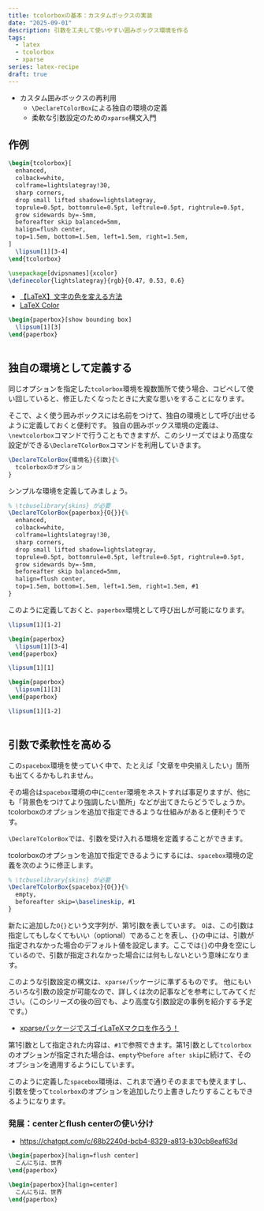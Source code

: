 ```yaml
---
title: tcolorboxの基本：カスタムボックスの実装
date: "2025-09-01"
description: 引数を工夫して使いやすい囲みボックス環境を作る
tags:
  - latex
  - tcolorbox
  - xparse
series: latex-recipe
draft: true
---
```



- カスタム囲みボックスの再利用
  - `\DeclareTColorBox`による独自の環境の定義
  - 柔軟な引数設定のための`xparse`構文入門

## 作例

```latex
\begin{tcolorbox}[
  enhanced,
  colback=white,
  colframe=lightslategray!30,
  sharp corners,
  drop small lifted shadow=lightslategray,
  toprule=0.5pt, bottomrule=0.5pt, leftrule=0.5pt, rightrule=0.5pt,
  grow sidewards by=-5mm,
  beforeafter skip balanced=5mm,
  halign=flush center,
  top=1.5em, bottom=1.5em, left=1.5em, right=1.5em,
]
  \lipsum[1][3-4]
\end{tcolorbox}
```

```latex
\usepackage[dvipsnames]{xcolor}
\definecolor{lightslategray}{rgb}{0.47, 0.53, 0.6}
```

- [【LaTeX】文字の色を変える方法](https://mathlandscape.com/latex-color/)
- [LaTeX Color](https://latexcolor.com/)

```latex
\begin{paperbox}[show bounding box]
  \lipsum[1][3]
\end{paperbox}
```

<Image src={img_ShowBoundingBox} alt="" />

## 独自の環境として定義する

同じオプションを指定した`tcolorbox`環境を複数箇所で使う場合、コピペして使い回していると、修正したくなったときに大変な思いをすることになります。

そこで、よく使う囲みボックスには名前をつけて、独自の環境として呼び出せるように定義しておくと便利です。
独自の囲みボックス環境の定義は、`\newtcolorbox`コマンドで行うこともできますが、このシリーズではより高度な設定ができる`\DeclareTColorBox`コマンドを利用していきます。

```latex
\DeclareTColorBox{環境名}{引数}{%
  tcolorboxのオプション
}
```

シンプルな環境を定義してみましょう。

```latex
% \tcbuselibrary{skins} が必要
\DeclareTColorBox{paperbox}{O{}}{%
  enhanced,
  colback=white,
  colframe=lightslategray!30,
  sharp corners,
  drop small lifted shadow=lightslategray,
  toprule=0.5pt, bottomrule=0.5pt, leftrule=0.5pt, rightrule=0.5pt,
  grow sidewards by=-5mm,
  beforeafter skip balanced=5mm,
  halign=flush center,
  top=1.5em, bottom=1.5em, left=1.5em, right=1.5em, #1
}
```

このように定義しておくと、`paperbox`環境として呼び出しが可能になります。

```latex showLineNumbers
\lipsum[1][1-2]

\begin{paperbox}
  \lipsum[1][3-4]
\end{paperbox}

\lipsum[1][1]

\begin{paperbox}
  \lipsum[1][3]
\end{paperbox}

\lipsum[1][1-2]
```

<Image src={img_Paperbox} alt="" />

## 引数で柔軟性を高める

この`spacebox`環境を使っていく中で、たとえば「文章を中央揃えしたい」箇所も出てくるかもしれません。

その場合は`spacebox`環境の中に`center`環境をネストすれば事足りますが、他にも「背景色をつけてより強調したい箇所」などが出てきたらどうでしょうか。
tcolorboxのオプションを追加で指定できるような仕組みがあると便利そうです。

`\DeclareTColorBox`では、引数を受け入れる環境を定義することができます。

tcolorboxのオプションを追加で指定できるようにするには、`spacebox`環境の定義を次のように修正します。

```latex
% \tcbuselibrary{skins} が必要
\DeclareTColorBox{spacebox}{O{}}{%
  empty,
  beforeafter skip=\baselineskip, #1
}
```

新たに追加した`O{}`という文字列が、第1引数を表しています。
`O`は、この引数は指定してもしなくてもいい（optional）であることを表し、`{}`の中には、引数が指定されなかった場合のデフォルト値を設定します。ここでは`{}`の中身を空にしているので、引数が指定されなかった場合には何もしないという意味になります。

このような引数設定の構文は、`xparse`パッケージに準ずるものです。
他にもいろいろな引数の設定が可能なので、詳しくは次の記事などを参考にしてみてください。（このシリーズの後の回でも、より高度な引数設定の事例を紹介する予定です。）

- [xparseパッケージでスゴイLaTeXマクロを作ろう！](https://qiita.com/zr_tex8r/items/50168ad7087516c3e139)

第1引数として指定された内容は、`#1`で参照できます。第1引数として`tcolorbox`のオプションが指定された場合は、`empty`や`before after skip`に続けて、そのオプションを適用するようにしています。

このように定義した`spacebox`環境は、これまで通りそのままでも使えますし、引数を使って`tcolorbox`のオプションを追加したり上書きしたりすることもできるようになります。

### 発展：centerとflush centerの使い分け

- https://chatgpt.com/c/68b2240d-bcb4-8329-a813-b30cb8eaf63d

```latex
\begin{paperbox}[halign=flush center]
  こんにちは、世界
\end{paperbox}

\begin{paperbox}[halign=center]
  こんにちは、世界
\end{paperbox}
```

<Image src={img_FlushCenter} alt="" />
